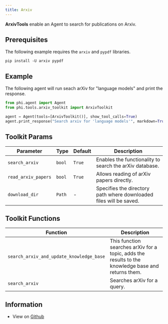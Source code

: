 ```yaml
---
title: Arxiv
---
```


**ArxivTools** enable an Agent to search for publications on Arxiv.

## Prerequisites

The following example requires the `arxiv` and `pypdf` libraries.

```shell
pip install -U arxiv pypdf
```

## Example

The following agent will run seach arXiv for "language models" and print the response.

```python cookbook/tools/arxiv_tools.py
from phi.agent import Agent
from phi.tools.arxiv_toolkit import ArxivToolkit

agent = Agent(tools=[ArxivToolkit()], show_tool_calls=True)
agent.print_response("Search arxiv for 'language models'", markdown=True)
```

## Toolkit Params

| Parameter | Type | Default | Description |
|-----------|------|---------|-------------|
| `search_arxiv` | `bool` | `True` | Enables the functionality to search the arXiv database. |
| `read_arxiv_papers` | `bool` | `True` | Allows reading of arXiv papers directly. |
| `download_dir` | `Path` | - | Specifies the directory path where downloaded files will be saved. |

## Toolkit Functions

| Function | Description |
|----------|-------------|
| `search_arxiv_and_update_knowledge_base` | This function searches arXiv for a topic, adds the results to the knowledge base and returns them. |
| `search_arxiv` | Searches arXiv for a query. |

## Information

- View on [Github](https://github.com/AgnoAgi/phidata/blob/main/phi/tools/arxiv_toolkit.py)
